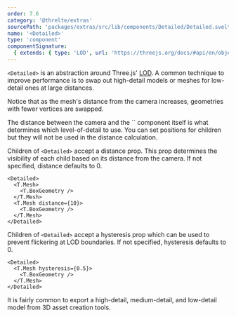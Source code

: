 ```yaml
---
order: 7.6
category: '@threlte/extras'
sourcePath: 'packages/extras/src/lib/components/Detailed/Detailed.svelte'
name: '<Detailed>'
type: 'component'
componentSignature:
  { extends: { type: 'LOD', url: 'https://threejs.org/docs/#api/en/objects/LOD' }, props: [] }
---
```


`<Detailed>` is an abstraction around Three.js' [LOD](https://threejs.org/docs/#api/en/objects/LOD). A common technique to improve performance is to swap out high-detail models or meshes for low-detail ones at large distances.

<Example path="extras/detailed" />

Notice that as the mesh's distance from the camera increases, geometries with fewer vertices are swapped.

<Tip type="warning">
The distance between the camera and the `<Detailed>` component itself is what determines which level-of-detail to use. You can set positions for children but they will not be used in the distance calculation.
</Tip>

Children of `<Detailed>` accept a distance prop. This prop determines the visibility of each child based on its distance from the camera. If not specified, distance defaults to 0.

```svelte
<Detailed>
  <T.Mesh>
    <T.BoxGeometry />
  </T.Mesh>
  <T.Mesh distance={10}>
    <T.BoxGeometry />
  </T.Mesh>
</Detailed>
```

Children of `<Detailed>` accept a hysteresis prop which can be used to prevent flickering at LOD boundaries. If not specified, hysteresis defaults to 0.

```svelte
<Detailed>
  <T.Mesh hysteresis={0.5}>
    <T.BoxGeometry />
  </T.Mesh>
</Detailed>
```

<Tip type="tip">
  It is fairly common to export a high-detail, medium-detail, and low-detail model from 3D asset
  creation tools.
</Tip>
